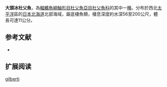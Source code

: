 {{Speciesbox
| name = 大頭冰杜父魚
| image = 
| image_width = 250px
| status = NE
| status_system = IUCN3.1
| genus = Icelus
| species = gilberti
| authority = [[Taranetz|Taranetz]], 1936
| synonyms = 
}}
'''大頭冰杜父魚'''，為[[輻鰭魚綱|輻鰭魚綱]][[鮋形目|鮋形目]][[杜父魚亞目|杜父魚亞目]][[杜父魚科|杜父魚科]]的其中一[[種|種]]。分布於西北[[太平洋|太平洋]]區的[[日本|日本]][[北海道|北海道]]北部海域，屬底棲魚類，棲息深度約水深56至200公尺，體長可達11公分。

==参考文献==
*{{FishBase_species|genus=Icelus|species=gilberti|year=2011|month=12}}

== 扩展阅读 ==
{{refbegin}}
{{wikispecies-inline|Icelus gilberti|大頭冰杜父魚}}
{{refend}}
{{Taxonbar|from=Q2282863}}

[[Category:冰杜父魚屬|gilberti]]


{{鮋形目小作品}}